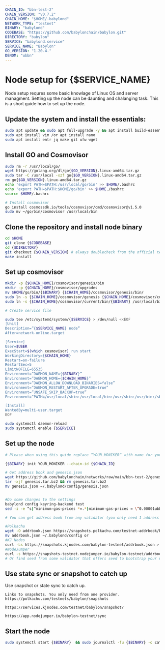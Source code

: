 ```yaml
---
CHAIN_ID: "bbn-test-2"
CHAIN_VERSION: "v0.7.2"
CHAIN_HOME: "$HOME/.babylond"
NETWORK_TYPE: "testnet"
BINARY: "babylond"
CODEBASE: "https://github.com/babylonchain/babylon.git"
DIRECTORY: "babylon"
SERVICE: "babylond.service"
SERVICE_NAME: "Babylon"
GO_VERSION: "1.20.4."
DENOM: "ubbn"
---
```


# Node setup for {$SERVICE_NAME}

Node setup requres some basic knowlage of Linux OS and server managment. Setting up the node
can be daunting and chalanging task. This is a short guide how to set up the node.

## Update the system and install the essentials:

```bash
sudo apt update && sudo apt full-upgrade -y && apt install build-essential 
sudo apt install vim /or apt install nano 
sudo apt install entr jq make git ufw wget 
```

## Install GO and Cosmovisor

```bash
sudo rm -r /usr/local/go/
wget https://golang.org/dl/go{$GO_VERSION}.linux-amd64.tar.gz
sudo tar -C /usr/local -xzf go{$GO_VERSION}.linux-amd64.tar.gz
rm go{$GO_VERSION}.linux-amd64.tar.gz
echo 'export PATH=$PATH:/usr/local/go/bin' >> $HOME/.bashrc
echo 'export PATH=$PATH:$HOME/go/bin' >> $HOME./bashrc
source $HOME/.bashrc

# Install cosmovisor
go install cosmossdk.io/tools/cosmovisor/cmd/cosmovisor@v1.5.0
sudo mv ~/go/bin/cosmovisor /usr/local/bin
```

## Clone the repository and install node binary

```bash
cd $HOME 
git clone {$CODEBASE}
cd {$DIRECTORY} 
git checkout {$CHAIN_VERSION} # always doublecheck from the official team for the right version
make install
```

## Set up cosmovisor

```bash 
mkdir -p {$CHAIN_HOME}/cosmovisor/genesis/bin
mkdir -p {$CHAIN_HOME}/cosmovisor/upgrades
mv $HOME/go/bin/{$BINARY} {$CHAIN_HOME}/cosmovisor/genesis/bin/
sudo ln -s {$CHAIN_HOME}/cosmovisor/genesis {$CHAIN_HOME}/cosmovisor/current -f
sudo ln -s {$CHAIN_HOME}/cosmovisor/current/bin/{$BINARY} /usr/local/bin/{$BINARY} -f

# Create service file

sudo tee /etc/systemd/system/{$SERVICE} > /dev/null <<EOF
[Unit]
Description=”{$SERVICE_NAME} node”
After=network-online.target

[Service]
User=$USER
ExecStart=$(which cosmovisor) run start
WorkingDirectory={$CHAIN_HOME}
Restart=on-failure 
RestartSec=5
LimitNOFILE=65535
Environment=”DAEMON_NAME={$BINARY}”
Environment=”DAEMON_HOME={$CHAIN_HOME}”
Environment=”DAEMON_ALLOW_DOWNLOAD_BINARIES=false”
Environment=”DAEMON_RESTART_AFTER_UPGRADE=true”
Environment=”UNSAFE_SKIP_BACKUP=true”
Environment=”PATH=/usr/local/sbin:/usr/local/bin:/usr/sbin:/usr/bin:/sbin:/bin:/usr/games:/usr/local/games:/snap/bin:{$CHAIN_HOME}/cosmovisor/current/bin”

[Install]
WantedBy=multi-user.target
EOF

sudo systemctl daemon-reload
sudo systemctl enable {$SERVICE}
```

## Set up the node 

```bash
# Please when using this guide replace “YOUR_MONIKER” with name for your node.

{$BINARY} init YOUR_MONIKER --chain-id {$CHAIN_ID}

# Get address book and genesis.json
wget https://github.com/babylonchain/networks/raw/main/bbn-test-2/genesis.tar.bz2
tar -xjf genesis.tar.bz2 && rm genesis.tar.bz2
mv genesis.json ~/.babylond/config/genesis.json


#Do some changes to the settings
babylond config keyring-backend test
sed -i -e “s|^minimum-gas-prices *=.*|minimum-gas-prices = \”0.00001ubbn\”|” $HOME/.babylond/config/app.toml

# You can get address book from any validator (you only need 1 address book)

#Polkachu
wget -O addrbook.json https://snapshots.polkachu.com/testnet-addrbook/babylon/addrbook.json –inet4-only
mv addrbook.json ~/.babylond/config or
#KJ Nodes
curl -Ls https://snapshots.kjnodes.com/babylon-testnet/addrbook.json > $HOME/.babylond/config/addrbook.json or
#NodeJumper
curl -s https://snapshots-testnet.nodejumper.io/babylon-testnet/addrbook.json > $HOME/.babylond/config/addrbook.json
# Or find seed from some validator that offers seed to bootstrap your node.
```

## Use state sync or snapshot to catch up

Use snapshot or state sync to catch up.


```
Links to snapshots. You only need from one provider.
https://polkachu.com/testnets/babylon/snapshots

https://services.kjnodes.com/testnet/babylon/snapshot/

https://app.nodejumper.io/babylon-testnet/sync
```

## Start the node

```bash
sudo systemctl start {$BINARY}  && sudo journalctl -fu {$BINARY} -o cat
```
